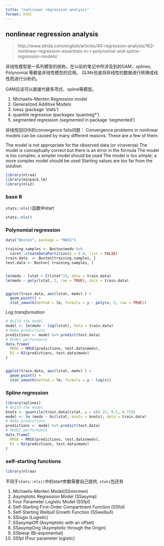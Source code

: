 ```yaml
---
title: "nonlinear regression analysis"
format: html
---
```


## nonlinear regression analysis

> http://www.sthda.com/english/articles/40-regression-analysis/162-nonlinear-regression-essentials-in-r-polynomial-and-spline-regression-models/

非线性模型是一系列模型的统称。在以前的笔记中所涉及到的GAM，splines, Polynomial 等都是非线性模型的应用。 GLMs也是将非线性的数据进行转换成线性而进行分析的。

GAM应该可以直接代替多项式、spline等模型。


1. Michaelis-Menten Regression model
2. Generalized Additive Models
3. loess (package ‘stats’)
4. quantile regression (packages ’quantreg*’)
5. segmented regression (segmented in package ‘segmented’)


非线性回归中的convergence fails问题：
Convergence problems in nonlinear models can be caused by many different reasons. These are a few of them:

The model is not appropriate for the observed data (or viceversa)
The model is conceptually correct but there is an error in the formula
The model is too complex; a simpler model should be used
The model is too simple; a more complex model should be used
Starting values are too far from the solution



```r
library(nlraa)
library(minpack.lm)
library(nls2)
```



### base R

`stats::nls()`函数中start

```r
stats::nls()
```


### Polynomial regression

```r
data("Boston", package = "MASS")

training.samples <- Boston$medv %>%
  caret::createDataPartition(p = 0.8, list = FALSE)
train.data  <- Boston[training.samples, ]
test.data <- Boston[-training.samples, ]


lm(medv ~ lstat + I(lstat^2), data = train.data)
lm(medv ~ poly(lstat, 2, raw = TRUE), data = train.data)



```


```r
ggplot(train.data, aes(lstat, medv) ) +
  geom_point() +
  stat_smooth(method = lm, formula = y ~ poly(x, 5, raw = TRUE))
```


*Log transformation*

```r
# Build the model
model <- lm(medv ~ log(lstat), data = train.data)
# Make predictions
predictions <- model %>% predict(test.data)
# Model performance
data.frame(
  RMSE = RMSE(predictions, test.data$medv),
  R2 = R2(predictions, test.data$medv)
)


ggplot(train.data, aes(lstat, medv) ) +
  geom_point() +
  stat_smooth(method = lm, formula = y ~ log(x))
```


### Spline regression



```r
library(splines)
# Build the model
knots <- quantile(train.data$lstat, p = c(0.25, 0.5, 0.75))
model <- lm (medv ~ bs(lstat, knots = knots), data = train.data)
# Make predictions
predictions <- model %>% predict(test.data)
# Model performance
data.frame(
  RMSE = RMSE(predictions, test.data$medv),
  R2 = R2(predictions, test.data$medv)
)
```



### self-starting functions

```r
library(nlraa)
```


不同于`stats::nls()`中的start参数需要自己提供, `stats`包还有

1. Michaelis-Menten Model(SSmicmen)
2. Asymptotic Regression Model (SSasymp)
3. Four Parameter Logistic Model (SSfpl)
4. Self-Starting First-Order Compartment Function (SSfol)
5. Self-Starting Weibull Growth Function (SSweibull)
6. SSlogis (Logistic)
7. SSasympOff (Asymptotic with an offset)
8. SSasympOrig (Asymptotic through the Origin)
9. SSbiexp (Bi-exponential)
10. SSfpl (Four parameter logistic)


```r

```




















